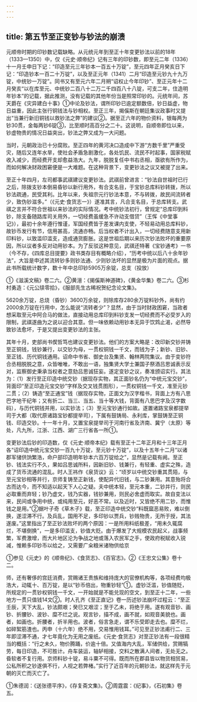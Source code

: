```yaml
---
---
---
```

title: 第五节至正变钞与钞法的崩溃
---



元顺帝时期的印钞数记载缺略。从元统元年到至正十年变更钞法以前的18年（1333—1350）中，仅《元史·顺帝纪》记有三年的印钞数，即至元二年（1336）十一月壬申日下记：“印造至元三年钞本一百五十万锭”，至元四年正月癸亥日下记：“印造钞本一百二十万锭”，以及至正元年（1341）二月“印造至元钞九十九万锭，中统钞一万锭”。同书又有至元六年二月朔“诏权止今年印钞”、至正元年十二月癸亥“以在库至元、中统钞二百八十二万二千四百八十八锭，可支二年，住造明年钞本”的记载，据此推测，没有记载的其他年份当是照常印钞的。元统年间，苏天爵在《灾异建白十事》①中论及钞法，谓所印钞已逾定额数倍，钞日益虚，物日益重，因此主张行铜钱法与钞相权。至正三年，揭傒斯在朝廷集议政事时又提出“当兼行新旧铜钱以救钞法之弊”的建议②。据至正六年的物价资料，银每两为钞30贯，金每两钞6锭③，比至顺时高百分之二十。这说明，自顺帝即位以来，钞虚物贵的情况日益突出，钞法之弊又成为一大问题。

当时，元朝政治已十分腐败。至正四年的黄河决口造成中下游“方数千里”严重受灾，随后又连年水旱，使社会矛盾急剧激化，各处饥民、流民不时起事，国家税赋收入减少，而经费开支却愈益浩大。九年，脱脱复任中书右丞相，亟欲有所作为，而如何解决财政困窘便是一大难题。在这种背景下，变更钞法之议又被提了出来。

至正十年四月，左司都事武祺建议变更钞法。武祺前曾进言：“钞法自世祖时已行之后，除拨支钞本倒易昏钞以新行用外，有合支名目，于宝钞总库料钞转拨，所以钞法疏通，民受其利。比年以来，失祖宗元行钞法本意，不与转拨，故民间流转者少，致伪钞滋多。”（《元史·食货志一》）遂准其言，凡合支名目，于总库转支。武祺之言并不符合世祖以来钞法的实际情况。考中统钞法初行，曾规定“总库印到料钞，除支备随路库司关用外，一切经费虽缓急不许动支借贷”（王恽《中堂事记》），最初十余年遵行惟谨，军国经费皆于差发课内支使，不轻易动用总库料钞，故钞币发行有节，信用甚高，流通亦畅。后当权者不计出入，一切经费随意支用新印料钞，以致滥印滥支，造成通货膨胀。这是世祖后期以来历次钞法败坏的重要原因，所以议者多反对动用钞本。为了反驳这种意见，武祺还特著《宝钞通考》一书（今不存，《四库总目提要》政书类存目有概略介绍），“历考中统以后八十余年钞法”，大旨是申述其流转钞多则钞法通、少则钞法坏的显然是极为片面的观点。据此书所载统计数字，数十年中总印钞5905万余锭，总支（投放）

①《滋溪文稿》卷二六。②黄溍：《揭傒斯神道碑》，《黄金华集》卷二六。③杉村勇造：《元公牍零拾》，《服部先生古稀祝贺纪念论文集》。

5620余万锭，总烧（昏钞）3600万余锭，则除库存280余万锭料钞外，尚有约2000余万锭在行用中，怎么能说“流转者少”？显然，由于当时财政困窘，当政者想采取至元中阿合马的做法，直接动用总库印到料钞支发一切经费而不必受岁入的限制，武祺遂曲为之说以迎合其意。但一味依赖动用钞本无异于饮鸩止渴，必然导致钞法愈坏，于是又提出变更钞法的主张。

其年十月，吏部尚书偰哲笃也建议变更钞法。他们的方案大略是：改印新交钞并铸至正铜钱，钱钞兼行，以交钞为母，一贯权铜钱一千文，而钱为子；新钞、旧钞、至正钱、历代铜钱通用。诏命中书省、御史台及集贤、翰林两院集议。由于变钞符合丞相脱脱之意，众皆唯唯，不敢出一语，独集贤大学士兼国子祭酒吕思诚表示反对，监察御史秉承当权者之意劾吕思诚狂妄。遂定变钞之议，奏准颁诏实行。其法为：（1）发行至正印造中统交钞（据现存实物，其正面钞名仍为“中统元宝交钞”，背面印“至正印造元宝交钞”字样及交叉钱贯图形），一贯权铜钱一千文，准至元钞二贯；（2）铸造“至正通宝”钱（据现存实物，正面文为汉字楷书，背面上方有八思巴字地干纪年；又有折二、当三、当五、当十等大钱，背面有八思巴字及汉字数码），与历代铜钱并用，以实钞法；（3）至元宝钞通行如故。遂置诸路宝泉都提举司于大都（取代原诸路宝钞都提举司），下属有鼓铸局、永利库，掌鼓铸至正铜钱、印造交钞。十一年十月，又置宝泉提举司于河南行省及济南、冀宁（太原）等处，凡九所，江浙、江西、湖广三行省各一所①。

变更钞法后钞的印造数，仅《元史·顺帝本纪》载有至正十二年正月和十三年正月各“诏印造中统元宝交钞一百九十万锭，至元钞十万锭”，以及十五年十二月“以诸郡军储供饷繁浩，命户部印造明年钞本六百万锭给之”，显然是记载有阙。至正钞、钱法实行不久，果如吕思诚所料，因新旧钞、钱兼行，有轻重、虚实之殊，造成了货币流通的混乱。时人王祎作《泉货议》云：“顷岁以中统交钞重其贯陌，与至元宝钞相等并行，京师复铸至正新钱，使配异代旧钱，与二钞兼用。其意殆将合古而达今，而不知适以起天下人心之疑。夫中统本轻，至元本重，二钞并行，则民必取重而弃轻；钞乃虚文，钱乃实器，钱钞兼用，则民必舍虚而取实。故自变法以来，民间或争用中统，或纯用至元，好恶不常。以及近时，又皆绝不用二钞，而惟钱之是用。”②据叶子奇《草木子》载，至正印造中统交钞“料既窳恶易败，难以倒换，遂涩滞不行。及兵乱，国用不足，多印钞以贾兵，钞贱物贵，无所于授，其法遂废。”这里指出了至正钞法败坏的两个原因：一是所用料纸极差，“用未久辄腐烂，不堪倒换”，一是多印滥支，钞值大贬。由于爆发了大规模农民起义，战事频繁，军费激增，而大片地区沦为争战之地或落入农民军之手，使政府税赋收入锐减，惟赖多印钞币以给之，又需要广籴粮米诸物供给京

①参见《元史》的《顺帝纪》、《食货志》、《百官志》。②《王忠文公集》卷十二。

师，还有奢侈的宫廷消费，赏赐诸王贵族和维持庞大的官僚机构等，各项经费均极浩大，动辄十、百万锭，是以“钞币倍出，物重钞轻”①。虚钞泛滥，钞值随贬，所规定的一贯钞权铜钱一千文，一开始就是不能兑现的空文，到至正十二年，一些地方一贯只值钱14文②。时人孔齐《至正直记》卷一历述钞法崩坏过程云：“至正壬辰，天下大乱，钞法颇艰；癸巳又艰涩；至于乙未，将绝于用。遂有观音钞、画钞、折腰钞、波钞、糜不烂之说。观言钞，描不成，画不就，如观音美貌也。画者，如画也。折腰者，折半用也。波者，俗言急走，谓不乐受即走去也。糜不烂，如碎絮筋渣也。丙申（十六年）绝不用，交易惟用钱耳。”可见至正钞法甫行二、三年即涩滞不通，才七年竟化为无用之废纸。《元史·食货志》对至正钞法有一段很精当的概括：“行之未久，物价腾踊，价逾十倍。又值海内大乱，军储供给，赏赐犒劳，每日印造，不可胜计。舟车装运，轴轳相接，交料之散满人间者，无处无之。昏软者不复行用。京师料钞十锭，易斗粟不可得。既而所在郡县皆以物货相贸易，公私所积之钞遂俱不行，人视之若弊楮。”实行了近百年的元朝钞法，就这样先于元朝的灭亡而灭亡了。

①朱德润：《送张德平序》，《存复斋文集》。②周霆震：《纪事》，《石初集》卷五。